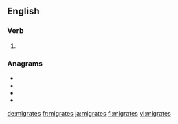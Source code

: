 ==English==

===Verb===
{{head|en|verb form}}

# {{en-third-person singular of|migrate}}

===Anagrams===
* {{l|en|Gemarist}}
* {{l|en|magister}}
* {{l|en|ragtimes}}
* {{l|en|sterigma}}

[[de:migrates]]
[[fr:migrates]]
[[ja:migrates]]
[[fi:migrates]]
[[vi:migrates]]